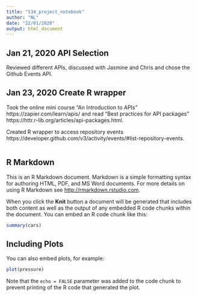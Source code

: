 ```yaml
---
title: "534_project_notebook"
author: "NL"
date: "22/01/2020"
output: html_document
---
```


## Jan 21, 2020 API Selection
Reviewed different APIs, discussed with Jasmine and Chris and chose the Github Events API. 

## Jan 23, 2020 Create R wrapper
Took the online mini course "An Introduction to APIs" https://zapier.com/learn/apis/ and read "Best practices for API packages"  https://httr.r-lib.org/articles/api-packages.html. 

Created R wrapper to access repository events https://developer.github.com/v3/activity/events/#list-repository-events. 

```r

```

## R Markdown

This is an R Markdown document. Markdown is a simple formatting syntax for authoring HTML, PDF, and MS Word documents. For more details on using R Markdown see <http://rmarkdown.rstudio.com>.

When you click the **Knit** button a document will be generated that includes both content as well as the output of any embedded R code chunks within the document. You can embed an R code chunk like this:

```r
summary(cars)
```

## Including Plots

You can also embed plots, for example:

```r
plot(pressure)
```

Note that the `echo = FALSE` parameter was added to the code chunk to prevent printing of the R code that generated the plot.
